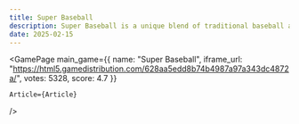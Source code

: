 ```yaml
---
title: Super Baseball
description: Super Baseball is a unique blend of traditional baseball and futuristic elements. Discover innovative gameplay, intuitive controls, and expert strategies in this engaging arcade sports adventure.
date: 2025-02-15
---
```


  
<GamePage 
    main_game={{
    name: "Super Baseball",
    iframe_url: "https://html5.gamedistribution.com/628aa5edd8b74b4987a97a343dc4872a/",
    votes: 5328,
    score: 4.7
}} 

    Article={Article}
 />